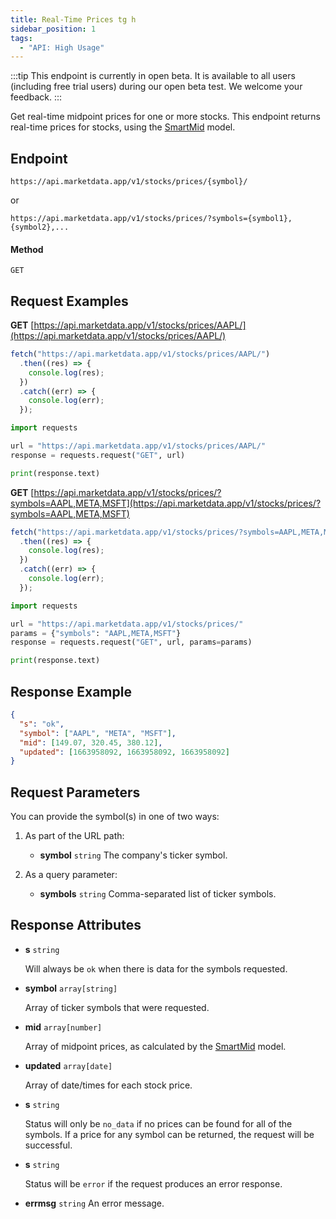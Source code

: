 ```yaml
---
title: Real-Time Prices tg h
sidebar_position: 1
tags:
  - "API: High Usage"
---
```


:::tip
This endpoint is currently in open beta. It is available to all users (including free trial users) during our open beta test. We welcome your feedback.
:::


Get real-time midpoint prices for one or more stocks. This endpoint returns real-time prices for stocks, using the [SmartMid](https://www.marketdata.app/smart-mid/) model.


## Endpoint
```
https://api.marketdata.app/v1/stocks/prices/{symbol}/
```
or
```
https://api.marketdata.app/v1/stocks/prices/?symbols={symbol1},{symbol2},...
```

#### Method
```
GET
```
## Request Examples

<Tabs>
<TabItem value="Single" label="Single Symbol" default>

<Tabs>
<TabItem value="HTTP" label="HTTP" default>

**GET** [https://api.marketdata.app/v1/stocks/prices/AAPL/](https://api.marketdata.app/v1/stocks/prices/AAPL/)

</TabItem>
<TabItem value="NodeJS" label="NodeJS">

```js title="app.js"
fetch("https://api.marketdata.app/v1/stocks/prices/AAPL/")
  .then((res) => {
    console.log(res);
  })
  .catch((err) => {
    console.log(err);
  });
```

</TabItem>
<TabItem value="Python" label="Python">

```python title="app.py"
import requests

url = "https://api.marketdata.app/v1/stocks/prices/AAPL/"
response = requests.request("GET", url)

print(response.text)
```

</TabItem>
</Tabs>

</TabItem>
<TabItem value="Multiple" label="Multiple Symbols">

<Tabs>
<TabItem value="HTTP" label="HTTP" default>

**GET** [https://api.marketdata.app/v1/stocks/prices/?symbols=AAPL,META,MSFT](https://api.marketdata.app/v1/stocks/prices/?symbols=AAPL,META,MSFT)

</TabItem>
<TabItem value="NodeJS" label="NodeJS">

```js title="app.js"
fetch("https://api.marketdata.app/v1/stocks/prices/?symbols=AAPL,META,MSFT")
  .then((res) => {
    console.log(res);
  })
  .catch((err) => {
    console.log(err);
  });
```

</TabItem>
<TabItem value="Python" label="Python">

```python title="app.py"
import requests

url = "https://api.marketdata.app/v1/stocks/prices/"
params = {"symbols": "AAPL,META,MSFT"}
response = requests.request("GET", url, params=params)

print(response.text)
```

</TabItem>
</Tabs>

</TabItem>
</Tabs>

## Response Example

```json
{
  "s": "ok",
  "symbol": ["AAPL", "META", "MSFT"],
  "mid": [149.07, 320.45, 380.12],
  "updated": [1663958092, 1663958092, 1663958092]
}
```

## Request Parameters

<Tabs>
<TabItem value="required" label="Required" default>

You can provide the symbol(s) in one of two ways:

1. As part of the URL path:
   - **symbol** `string`
     The company's ticker symbol.

2. As a query parameter:
   - **symbols** `string`
     Comma-separated list of ticker symbols.

</TabItem>
</Tabs>

## Response Attributes

<Tabs>
<TabItem value="Success" label="Success" default>

- **s** `string`

  Will always be `ok` when there is data for the symbols requested.

- **symbol** `array[string]`

  Array of ticker symbols that were requested.

- **mid** `array[number]`

  Array of midpoint prices, as calculated by the [SmartMid](https://www.marketdata.app/smart-mid/) model.

- **updated** `array[date]`

  Array of date/times for each stock price.

</TabItem>
<TabItem value="NoData" label="No Data">

- **s** `string`

  Status will only be `no_data` if no prices can be found for all of the symbols. If a price for any symbol can be returned, the request will be successful.

</TabItem>
<TabItem value="Error" label="Error">

- **s** `string`

  Status will be `error` if the request produces an error response.

- **errmsg** `string`
  An error message.

</TabItem>
</Tabs>
